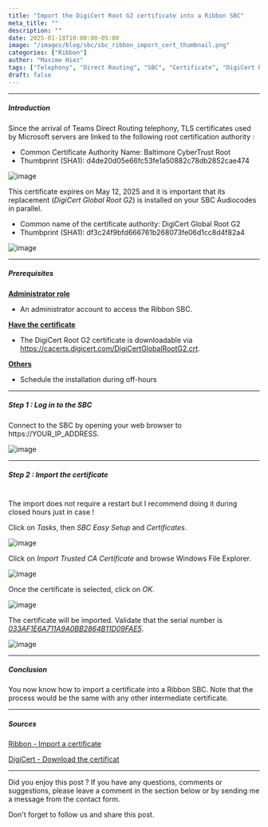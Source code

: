 ```yaml
---
title: "Import the DigiCert Root G2 certificate into a Ribbon SBC"
meta_title: ""
description: ""
date: 2025-01-18T10:00:00-05:00
image: "/images/blog/sbc/sbc_ribbon_import_cert_thumbnail.png"
categories: ["Ribbon"]
author: "Maxime Hiez"
tags: ["Telephony", "Direct Routing", "SBC", "Certificate", "DigiCert Root G2", "Baltimore CyberTrust Root"]
draft: false
---
```

---

##### Introduction
Since the arrival of Teams Direct Routing telephony, TLS certificates used by Microsoft servers are linked to the following root certification authority :
- Common Certificate Authority Name: Baltimore CyberTrust Root
- Thumbprint (SHA1): d4de20d05e66fc53fe1a50882c78db2852cae474

![image](/images/blog/sbc/sbc_import_cert_000.png)

This certificate expires on May 12, 2025 and it is important that its replacement (*DigiCert Global Root G2*) is installed on your SBC Audiocodes in parallel.
- Common name of the certificate authority: DigiCert Global Root G2
- Thumbprint (SHA1): df3c24f9bfd666761b268073fe06d1cc8d4f82a4

![image](/images/blog/sbc/sbc_import_cert_001.png)

---

##### Prerequisites
**<u>Administrator role</u>**
- An administrator account to access the Ribbon SBC.

**<u>Have the certificate</u>**
- The DigiCert Root G2 certificate is downloadable via https://cacerts.digicert.com/DigiCertGlobalRootG2.crt.

**<u>Others</u>**
- Schedule the installation during off-hours

---

##### Step 1 : Log in to the SBC
Connect to the SBC by opening your web browser to https://YOUR_IP_ADDRESS.

![image](/images/blog/sbc/sbc_ribbon_import_cert_000.png)

---

##### Step 2 : Import the certificate <br/><br/>
<Notice type="info">The import does not require a restart but I recommend doing it during closed hours just in case !</Notice>

Click on *Tasks*, then *SBC Easy Setup* and *Certificates*.

![image](/images/blog/sbc/sbc_ribbon_import_cert_001.png)

Click on *Import Trusted CA Certificate* and browse Windows File Explorer.

![image](/images/blog/sbc/sbc_ribbon_import_cert_002.png)

Once the certificate is selected, click on *OK*.

![image](/images/blog/sbc/sbc_ribbon_import_cert_003.png)

The certificate will be imported. Validate that the serial number is *<u>033AF1E6A711A9A0BB2864B11D09FAE5</u>*.

![image](/images/blog/sbc/sbc_ribbon_import_cert_004.png)

---

##### Conclusion
You now know how to import a certificate into a Ribbon SBC. Note that the process would be the same with any other intermediate certificate.

---

##### Sources
[Ribbon - Import a certificate](https://publicdoc.rbbn.com/display/UXDOC81/Importing+SBC+Edge+Supplementary+Certificates)

[DigiCert - Download the certificat](https://cacerts.digicert.com/DigiCertGlobalRootG2.crt)

---


Did you enjoy this post ? If you have any questions, comments or suggestions, please leave a comment in the section below or by sending me a message from the contact form.

Don't forget to follow us and share this post.